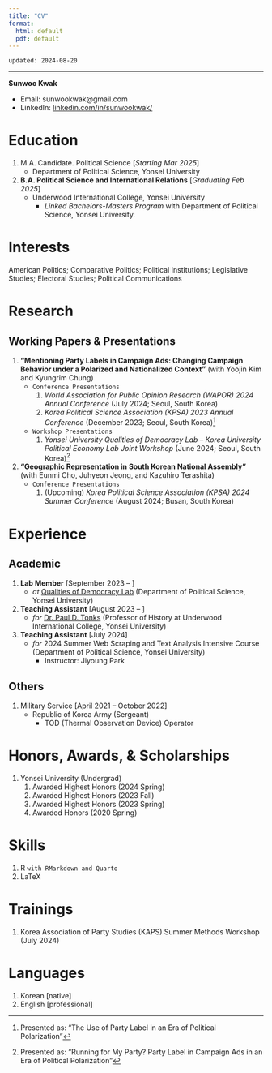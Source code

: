 ```yaml
---
title: "CV"
format:
  html: default
  pdf: default
---
```


`updated: 2024-08-20`

----

**Sunwoo Kwak**

- Email: sunwookwak@gmail.com
- LinkedIn: [linkedin.com/in/sunwookwak/](https://www.linkedin.com/in/sunwookwak/)

# Education
1. M.A. Candidate. Political Science [*Starting Mar 2025*]
	- Department of Political Science, Yonsei University
2. **B.A. Political Science and International Relations** [*Graduating Feb 2025*]
	- Underwood International College, Yonsei University
	  - *Linked Bachelors-Masters Program* with Department of Political Science, Yonsei University. 

# Interests
American Politics; Comparative Politics; Political Institutions; Legislative Studies; Electoral Studies; Political Communications

# Research
## Working Papers & Presentations
1. **"Mentioning Party Labels in Campaign Ads: Changing Campaign Behavior under a Polarized and Nationalized Context"** (with Yoojin Kim and Kyungrim Chung)
    - `Conference Presentations`
        1. *World Association for Public Opinion Research (WAPOR) 2024 Annual Conference* (July 2024; Seoul, South Korea)
        1. *Korea Political Science Association (KPSA) 2023 Annual Conference* (December 2023; Seoul, South Korea)[^fn.240727.171145]
    - `Workshop Presentations`
        1. *Yonsei University Qualities of Democracy Lab -- Korea University Political Economy Lab Joint Workshop* (June 2024; Seoul, South Korea)[^fn.240820.135600]

2. **"Geographic Representation in South Korean National Assembly"** (with Eunmi Cho, Juhyeon Jeong, and Kazuhiro Terashita)
    - `Conference Presentations`
        1. (Upcoming) *Korea Political Science Association (KPSA) 2024 Summer Conference* (August 2024; Busan, South Korea)

# Experience
## Academic
1. **Lab Member** [September 2023 – ]
	- *at* [Qualities of Democracy Lab](https://www.bk21pol.yonsei.ac.kr/labs/qualities-of-democracy-lab) (Department of Political Science, Yonsei University) 
2. **Teaching Assistant** [August 2023 – ]
	- *for* [Dr. Paul D. Tonks](https://uic.yonsei.ac.kr/main/academic.asp?mid=m03_01_01&act=view&uid=821&keyword=paul) (Professor of History at Underwood International College, Yonsei University) 
3. **Teaching Assistant** [July 2024]
	- *for* 2024 Summer Web Scraping and Text Analysis Intensive Course (Department of Political Science, Yonsei University)
	  - Instructor: Jiyoung Park
	  
## Others
1. Military Service [April 2021 -- October 2022]
    - Republic of Korea Army (Sergeant)
        - TOD (Thermal Observation Device) Operator

# Honors, Awards, & Scholarships
1. Yonsei University (Undergrad)
    1. Awarded Highest Honors (2024 Spring)
    1. Awarded Highest Honors (2023 Fall)
    2. Awarded Highest Honors (2023 Spring)
    3. Awarded Honors (2020 Spring)

# Skills
1. R `with RMarkdown and Quarto`
2. LaTeX

# Trainings
1. Korea Association of Party Studies (KAPS) Summer Methods Workshop (July 2024)

# Languages
1. Korean [native]
2. English [professional]



[^fn.240727.171145]: Presented as: "The Use of Party Label in an Era of Political Polarization"
[^fn.240820.135600]: Presented as: "Running for My Party? Party Label in Campaign Ads in an Era of Political Polarization"